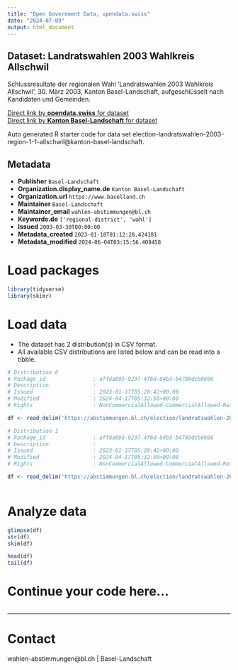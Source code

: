 ```yaml
---
title: "Open Government Data, opendata.swiss"
date: "2024-07-09"
output: html_document
---
```


## Dataset: Landratswahlen 2003 Wahlkreis Allschwil

Schlussresultate der regionalen Wahl 'Landratswahlen 2003 Wahlkreis Allschwil', 30. März 2003, Kanton Basel-Landschaft, aufgeschlüsselt nach Kandidaten und Gemeinden.

[Direct link by **opendata.swiss** for dataset](https://opendata.swiss/de/dataset/landratswahlen-2003-wahlkreis-allschwil)<br>
[Direct link by **Kanton Basel-Landschaft** for dataset](https://abstimmungen.bl.ch/election/landratswahlen-2003-region-1-1-allschwil/data)

Auto generated R starter code for data set election-landratswahlen-2003-region-1-1-allschwil@kanton-basel-landschaft.

## Metadata

- **Publisher** `Basel-Landschaft`
- **Organization.display_name.de** `Kanton Basel-Landschaft`
- **Organization.url** `https://www.baselland.ch`
- **Maintainer** `Basel-Landschaft`
- **Maintainer_email** `wahlen-abstimmungen@bl.ch`
- **Keywords.de** `['regional-district', 'wahl']`
- **Issued** `2003-03-30T00:00:00`
- **Metadata_created** `2023-01-18T01:12:28.424181`
- **Metadata_modified** `2024-06-04T03:15:56.408458`


# Load packages

```r

library(tidyverse)
library(skimr)

```

# Load data

-   The dataset has 2 distribution(s) in CSV format.
-   All available CSV distributions are listed below and can be read into a tibble.

```r

# Distribution 0
# Package_id               : affda095-9237-4f6d-84b3-b4789dcb8696
# Description              : 
# Issued                   : 2023-01-17T05:28:42+00:00
# Modified                 : 2024-04-17T05:32:50+00:00
# Rights                   : NonCommercialAllowed-CommercialAllowed-ReferenceRequired

df <- read_delim('https://abstimmungen.bl.ch/election/landratswahlen-2003-region-1-1-allschwil/data-csv')

# Distribution 1
# Package_id               : affda095-9237-4f6d-84b3-b4789dcb8696
# Description              : 
# Issued                   : 2023-01-17T05:28:42+00:00
# Modified                 : 2024-04-17T05:32:50+00:00
# Rights                   : NonCommercialAllowed-CommercialAllowed-ReferenceRequired

df <- read_delim('https://abstimmungen.bl.ch/election/landratswahlen-2003-region-1-1-allschwil/data-parties-csv')



```

# Analyze data

```r

glimpse(df)
str(df)
skim(df)

head(df)
tail(df)

```

# Continue your code here...

```r

```

------------------------------------------------------------------------

# Contact

wahlen-abstimmungen@bl.ch | Basel-Landschaft
